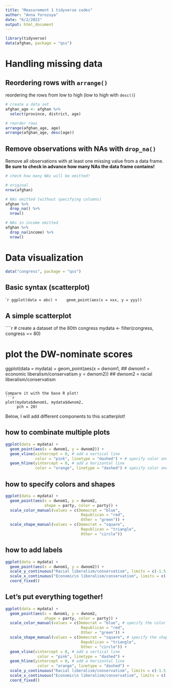 ```yaml
---
title: "Measurement 1 tidyverse codes"
author: "Anna Yorozuya"
date: "6/2/2022"
output: html_document
---
```


```r
library(tidyverse)
data(afghan, package = "qss")
```

# Handling missing data

## Reordering rows with `arrange()`
reordering the rows from low to high (low to high with `desc()`)

```r
# create a data set
afghan_age <- afghan %>%
  select(province, district, age)

# reorder rows
arrange(afghan_age, age)
arrange(afghan_age, desc(age))
```


## Remove observations with NAs with `drop_na()`
Remove all observations with at least one missing value from a data frame.
**Be sure to check in advance how many NAs the data frame contains!**

```r
# check how many NAs will be omitted!

# original
nrow(afghan) 

# NAs omitted (without specifying columns)
afghan %>%
  drop_na() %>%
  nrow()

# NAs in income omitted
afghan %>%
  drop_na(income) %>%
  nrow() 
```


# Data visualization

```r
data("congress", package = "qss")
```


## Basic syntax (scatterplot)
````r
ggplot(data = abc) + 
  geom_point(aes(x = xxx, y = yyy))
```


## A simple scatterplot
````r
# create a dataset of the 80th congress
mydata <- filter(congress, congress == 80)

# plot the DW-nominate scores
ggplot(data = mydata) + 
  geom_point(aes(x = dwnom1,  ## dwnom1 = economic liberalism/conservatism
                 y = dwnom2)) ## dwnom2 = racial liberalism/conservatism

```

Compare it with the base R plot!
```r
plot(mydata$dwnom1, mydata$dwnom2,
     pch = 20)
```

Below, I will add different components to this scatterplot!


## how to combinate multiple plots
```r
ggplot(data = mydata) + 
  geom_point(aes(x = dwnom1, y = dwnom2)) +
  geom_vline(xintercept = 0, # add a vertical line
             color = "pink", linetype = "dashed") + # specify color and linetype
  geom_hline(yintercept = 0, # add a horizontal line
             color = "orange", linetype = "dashed") # specify color and linetype
```


## how to specify colors and shapes
```r
ggplot(data = mydata) + 
  geom_point(aes(x = dwnom1, y = dwnom2,
                 shape = party, color = party)) +  
  scale_color_manual(values = c(Democrat = "blue",
                                 Republican = "red",
                                 Other = "green")) +
  scale_shape_manual(values = c(Democrat = "square",
                                 Republican = "triangle",
                                 Other = "circle")) 
```


## how to add labels
```r
ggplot(data = mydata) + 
  geom_point(aes(x = dwnom1, y = dwnom2)) +
  scale_y_continuous("Racial liberalism/conservatism", limits = c(-1.5, 1.5)) +
  scale_x_continuous("Economic\n liberalism/conservatism", limits = c(-1.5, 1.5)) +
  coord_fixed()
```

## Let's put everything together!
```r
ggplot(data = mydata) +
  geom_point(aes(x = dwnom1, y = dwnom2,
                 shape = party, color = party)) +
  scale_color_manual(values = c(Democrat = "blue", # specify the color
                                 Republican = "red",
                                 Other = "green")) +
  scale_shape_manual(values = c(Democrat = "square", # specify the shape
                                 Republican = "triangle",
                                 Other = "circle")) +
  geom_vline(xintercept = 0, # add a vertical line
              color = "pink", linetype = "dashed") +
  geom_hline(yintercept = 0, # add a horizontal line
              color = "orange", linetype = "dashed") +
  scale_y_continuous("Racial liberalism/conservatism", limits = c(-1.5, 1.5)) +
  scale_x_continuous("Economic\n liberalism/conservatism", limits = c(-1.5, 1.5)) +
  coord_fixed()
```



